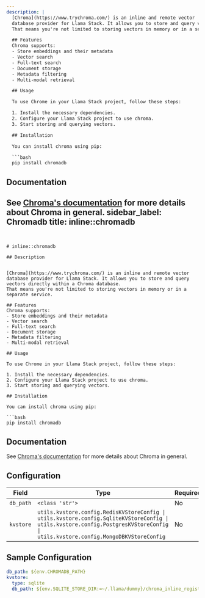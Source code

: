 ```yaml
---
description: |
  [Chroma](https://www.trychroma.com/) is an inline and remote vector
  database provider for Llama Stack. It allows you to store and query vectors directly within a Chroma database.
  That means you're not limited to storing vectors in memory or in a separate service.

  ## Features
  Chroma supports:
  - Store embeddings and their metadata
  - Vector search
  - Full-text search
  - Document storage
  - Metadata filtering
  - Multi-modal retrieval

  ## Usage

  To use Chrome in your Llama Stack project, follow these steps:

  1. Install the necessary dependencies.
  2. Configure your Llama Stack project to use chroma.
  3. Start storing and querying vectors.

  ## Installation

  You can install chroma using pip:

  ```bash
  pip install chromadb
  ```

  ## Documentation
  See [Chroma's documentation](https://docs.trychroma.com/docs/overview/introduction) for more details about Chroma in general.
sidebar_label: Chromadb
title: inline::chromadb
---
```


# inline::chromadb

## Description


[Chroma](https://www.trychroma.com/) is an inline and remote vector
database provider for Llama Stack. It allows you to store and query vectors directly within a Chroma database.
That means you're not limited to storing vectors in memory or in a separate service.

## Features
Chroma supports:
- Store embeddings and their metadata
- Vector search
- Full-text search
- Document storage
- Metadata filtering
- Multi-modal retrieval

## Usage

To use Chrome in your Llama Stack project, follow these steps:

1. Install the necessary dependencies.
2. Configure your Llama Stack project to use chroma.
3. Start storing and querying vectors.

## Installation

You can install chroma using pip:

```bash
pip install chromadb
```

## Documentation
See [Chroma's documentation](https://docs.trychroma.com/docs/overview/introduction) for more details about Chroma in general.



## Configuration

| Field | Type | Required | Default | Description |
|-------|------|----------|---------|-------------|
| `db_path` | `<class 'str'>` | No |  |  |
| `kvstore` | `utils.kvstore.config.RedisKVStoreConfig \| utils.kvstore.config.SqliteKVStoreConfig \| utils.kvstore.config.PostgresKVStoreConfig \| utils.kvstore.config.MongoDBKVStoreConfig` | No | namespace=None type='sqlite' db_path='~/.llama/runtime/kvstore.db' | Config for KV store backend |

## Sample Configuration

```yaml
db_path: ${env.CHROMADB_PATH}
kvstore:
  type: sqlite
  db_path: ${env.SQLITE_STORE_DIR:=~/.llama/dummy}/chroma_inline_registry.db
```
